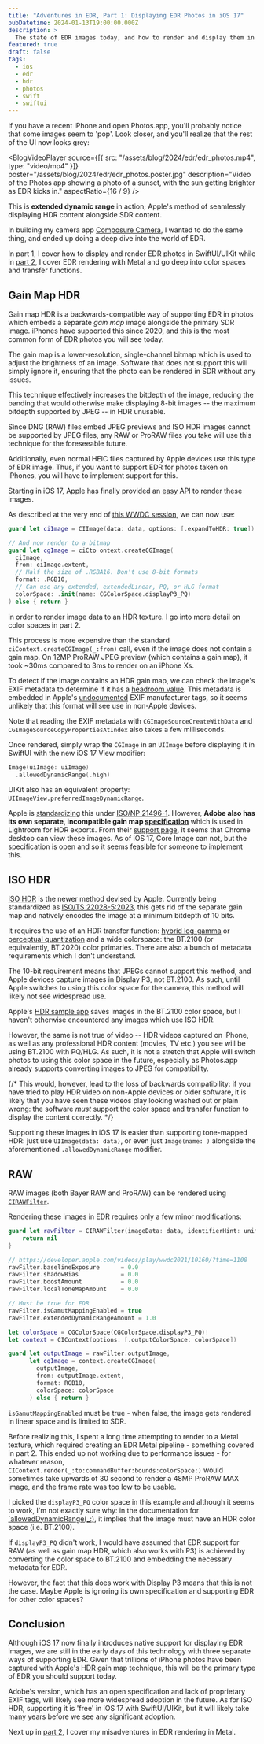 ```yaml
---
title: "Adventures in EDR, Part 1: Displaying EDR Photos in iOS 17"
pubDatetime: 2024-01-13T19:00:00.000Z
description: >
  The state of EDR images today, and how to render and display them in iOS 17 with SwiftUI.
featured: true
draft: false
tags:
  - ios
  - edr
  - hdr
  - photos
  - swift
  - swiftui
---
```



If you have a recent iPhone and open Photos.app, you'll probably notice that
some images seem to 'pop'.
Look closer, and you'll realize that the rest of the UI now looks grey:

<BlogVideoPlayer
  source={[{ src: "/assets/blog/2024/edr/edr_photos.mp4", type: "video/mp4" }]}
  poster="/assets/blog/2024/edr/edr_photos.poster.jpg"
  description="Video of the Photos app showing a photo of a sunset, with the sun getting brighter as EDR kicks in."
  aspectRatio={16 / 9}
/>

This is **extended dynamic range** in action; Apple's method of seamlessly
displaying HDR content alongside SDR content.

In building my camera app [Composure Camera](https://composure.rioogino.com/),
I wanted to do the same thing, and ended up doing a deep dive into the world of EDR.

In part 1, I cover how to display and render EDR photos in SwiftUI/UIKit while in
[part 2](/posts/2024/edr_2_metal), I cover EDR rendering with Metal
and go deep into color spaces and transfer functions.

## Gain Map HDR

Gain map HDR is a backwards-compatible way of supporting EDR in photos which
embeds a separate _gain map_ image alongside the primary SDR image. iPhones have
supported this since 2020, and this is the most common form of EDR photos you will
see today.

The gain map is a lower-resolution, single-channel bitmap which is used to adjust
the brightness of an image. Software that does not support this will simply ignore
it, ensuring that the photo can be rendered in SDR without any issues.

This technique effectively increases the bitdepth of the image, reducing
the banding that would otherwise make displaying 8-bit images -- the maximum
bitdepth supported by JPEG -- in HDR unusable.

Since DNG (RAW) files embed JPEG previews and ISO HDR images cannot be supported
by JPEG files, any RAW or ProRAW files you take will use this technique for the
foreseeable future.

Additionally, even normal HEIC files captured by Apple devices use this type of
EDR image. Thus, if you want to support EDR for photos taken on iPhones, you
will have to implement support for this.

Starting in iOS 17, Apple has finally provided an
[easy](https://gist.github.com/kiding/fa4876ab4ddc797e3f18c71b3c2eeb3a)
API to render these images.

As described at the very end of [this WWDC session](https://developer.apple.com/videos/play/wwdc2023/10181/?time=1080),
we can now use:

```swift
guard let ciImage = CIImage(data: data, options: [.expandToHDR: true]) else { return }

// And now render to a bitmap
guard let cgImage = ciCto ontext.createCGImage(
  ciImage,
  from: ciImage.extent,
  // Half the size of .RGBA16. Don't use 8-bit formats
  format: .RGB10,
  // Can use any extended, extendedLinear, PQ, or HLG format
  colorSpace: .init(name: CGColorSpace.displayP3_PQ)
) else { return }
```

in order to render image data to an HDR texture. I go into more detail on color
spaces in part 2.

This process is more expensive than the standard `ciContext.createCGImage(_:from)`
call, even if the image does not contain a gain map. On 12MP ProRAW JPEG preview
(which contains a gain map), it took ~30ms compared to 3ms to render on an
iPhone Xs.

To detect if the image contains an HDR gain map, we can check the image's
EXIF metadata to determine if it has a
[headroom value](https://developer.apple.com/documentation/appkit/images_and_pdf/applying_apple_hdr_effect_to_your_photos).
This metadata is embedded in Apple's [undocumented](https://github.com/anteo/edit-hdr-gamma)
EXIF manufacturer tags, so it seems unlikely that this format will see use in
non-Apple devices.

Note that reading the EXIF metadata with `CGImageSourceCreateWithData` and
`CGImageSourceCopyPropertiesAtIndex` also takes a few milliseconds.

Once rendered, simply wrap the `CGImage` in an `UIImage` before displaying it
in SwiftUI with the new iOS 17 View modifier:

```swift
Image(uiImage: uiImage)
  .allowedDynamicRange(.high)
```

UIKit also has an equivalent property: `UIImageView.preferredImageDynamicRange`.

Apple is [standardizing](https://developer.apple.com/documentation/appkit/images_and_pdf/applying_apple_hdr_effect_to_your_photos)
this under [ISO/NP 21496-1](https://www.iso.org/standard/86775.html).
However, **Adobe also has its own separate, incompatible gain map
[specification](https://helpx.adobe.com/nz/camera-raw/using/gain-map.html)**
which is used in Lightroom for HDR exports.
From their [support page](https://helpx.adobe.com/nz/lightroom-cc/using/hdr-ios.html),
it seems that Chrome desktop can view these images. As of iOS 17, Core Image can not,
but the specification is open and so it seems feasible for someone to implement this.

## ISO HDR

[ISO HDR](https://developer.apple.com/videos/play/wwdc2023/10181/)
is the newer method devised by Apple. Currently being standardized as
[ISO/TS 22028-5:2023](https://www.iso.org/standard/86775.html), this gets rid
of the separate gain map and natively encodes the image at a minimum bitdepth
of 10 bits.

It requires the use of an HDR transfer function:
[hybrid log-gamma](https://en.wikipedia.org/wiki/Hybrid_log%E2%80%93gamma) or
[perceptual quantization](https://en.wikipedia.org/wiki/Perceptual_quantizer)
and a wide colorspace: the BT.2100 (or equivalently, BT.2020) color primaries.
There are also a bunch of metadata requirements which I don't understand.

The 10-bit requirement means that JPEGs cannot support this method, and Apple
devices capture images in Display P3, not BT.2100. As such, until Apple switches
to using this color space for the camera, this method will likely not see widespread use.

Apple's [HDR sample app](https://developer.apple.com/documentation/uikit/images_and_pdf/supporting_hdr_images_in_your_app)
saves images in the BT.2100 color space, but I haven't otherwise encountered
any images which use ISO HDR.

However, the same is not true of video -- HDR videos captured on iPhone, as well as any
professional HDR content (movies, TV etc.) you see will be using BT.2100 with
PQ/HLG. As such, it is not a stretch that Apple will switch photos to using this
color space in the future, especially as Photos.app already supports
converting images to JPEG for compatibility.

{/*
This would, however, lead to the loss of backwards compatibility: if you have
tried to play HDR video on non-Apple devices or older software, it is likely that
you have seen these videos play looking washed out or plain wrong: the software
*must* support the color space and transfer function to display the content
correctly.
*/}

Supporting these images in iOS 17 is easier than supporting tone-mapped HDR:
just use `UIImage(data: data)`, or even just `Image(name: )` alongside the
aforementioned `.allowedDynamicRange` modifier.

## RAW

RAW images (both Bayer RAW and ProRAW) can be rendered using
[`CIRAWFilter`](https://developer.apple.com/videos/play/wwdc2021/10160/?time=1108).

Rendering these images in EDR requires only a few minor modifications:

```swift
guard let rawFilter = CIRAWFilter(imageData: data, identifierHint: uniformTypeIdentifier) else {
    return nil
}

// https://developer.apple.com/videos/play/wwdc2021/10160/?time=1108
rawFilter.baselineExposure      = 0.0
rawFilter.shadowBias            = 0.0
rawFilter.boostAmount           = 0.0
rawFilter.localToneMapAmount    = 0.0

// Must be true for EDR
rawFilter.isGamutMappingEnabled = true
rawFilter.extendedDynamicRangeAmount = 1.0

let colorSpace = CGColorSpace(CGColorSpace.displayP3_PQ)!
let context = CIContext(options: [.outputColorSpace: colorSpace])

guard let outputImage = rawFilter.outputImage,
      let cgImage = context.createCGImage(
        outputImage,
        from: outputImage.extent,
        format: RGB10,
        colorSpace: colorSpace
      ) else { return }
```

`isGamutMappingEnabled` must be true - when false, the image gets rendered in
linear space and is limited to SDR.

Before realizing this, I spent a long time attempting to render to a Metal texture,
which required creating an EDR Metal pipeline - something covered in part 2.
This ended up not working due to performance issues - for whatever reason,
`CIContext.render(_:to:commandBuffer:bounds:colorSpace:)` would sometimes take
upwards of 30 second to render a 48MP ProRAW MAX image, and the frame rate was too
low to be usable.

I picked the `displayP3_PQ` color space in this example and although it seems to work,
I'm not exactly sure why: in the documentation for
[`allowedDynamicRange(\_:)](<https://developer.apple.com/documentation/swiftui/image/alloweddynamicrange(_:)>),
it implies that the image must have an HDR color space (i.e. BT.2100).

If `displayP3_PQ` didn't work, I would have assumed that EDR support for RAW
(as well as gain map HDR, which also works with P3) is achieved by
converting the color space to BT.2100 and embedding the necessary metadata
for EDR.

However, the fact that this does work with Display P3 means that this is
not the case. Maybe Apple is ignoring its own specification and supporting
EDR for other color spaces?

## Conclusion

Although iOS 17 now finally introduces native support for displaying EDR images,
we are still in the early days of this technology with three separate ways of
supporting EDR. Given that trillions of iPhone photos have been captured with
Apple's HDR gain map technique, this will be the primary type of EDR you should
support today.

Adobe's version, which has an open specification and lack of proprietary EXIF tags,
will likely see more widespread adoption in the future. As for ISO HDR,
supporting it is 'free' in iOS 17 with SwiftUI/UIKit, but it will likely take
many years before we see any significant adoption.

Next up in [part 2](/posts/2024/edr_2_metal), I cover my misadventures in EDR rendering in Metal.
